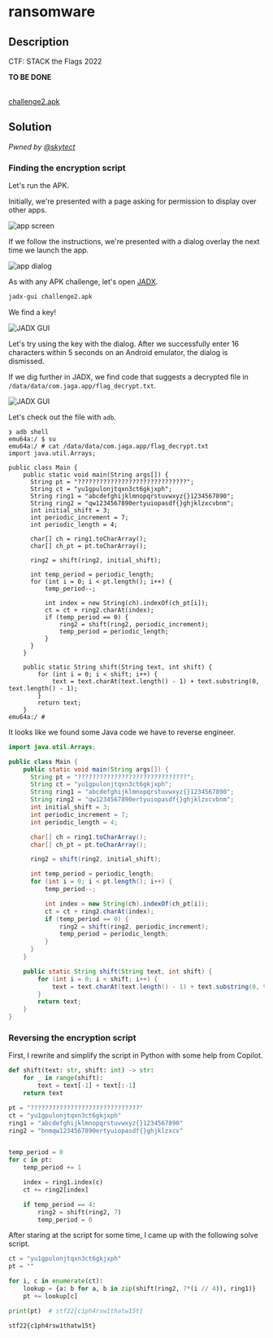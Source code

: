 # ransomware

## Description

CTF: STACK the Flags 2022

**TO BE DONE**

<br />
<a href="/files/stacktheflags-2022/challenge2.apk" download>
  challenge2.apk
</a>

## Solution

_Pwned by [@skytect](https://github.com/skytect)_

### Finding the encryption script

Let's run the APK.

Initially, we're presented with a page asking for permission to display over
other apps.

![app screen](/images/stacktheflags-2022/ransomware-1.png)

If we follow the instructions, we're presented with a dialog overlay the next
time we launch the app.

![app dialog](/images/stacktheflags-2022/ransomware-2.png)

As with any APK challenge, let's open [JADX](https://github.com/skylot/jadx).

```bash
jadx-gui challenge2.apk
```

We find a key!

![JADX GUI](/images/stacktheflags-2022/ransomware-3.png)

Let's try using the key with the dialog. After we successfully enter 16
characters within 5 seconds on an Android emulator, the dialog is dismissed.

If we dig further in JADX, we find code that suggests a decrypted file in
`/data/data/com.jaga.app/flag_decrypt.txt`.

![JADX GUI](/images/stacktheflags-2022/ransomware-4.png)

Let's check out the file with `adb`.

```
❯ adb shell
emu64a:/ $ su
emu64a:/ # cat /data/data/com.jaga.app/flag_decrypt.txt
import java.util.Arrays;

public class Main {
    public static void main(String args[]) {
      String pt = "??????????????????????????????";
      String ct = "yu1gpulonjtqxn3ct6gkjxph";
      String ring1 = "abcdefghijklmnopqrstuvwxyz{}1234567890";
      String ring2 = "qw1234567890ertyuiopasdf{}ghjklzxcvbnm";
      int initial_shift = 3;
      int periodic_increment = 7;
      int periodic_length = 4;

      char[] ch = ring1.toCharArray();
      char[] ch_pt = pt.toCharArray();

      ring2 = shift(ring2, initial_shift);

      int temp_period = periodic_length;
      for (int i = 0; i < pt.length(); i++) {
          temp_period--;

          int index = new String(ch).indexOf(ch_pt[i]);
          ct = ct + ring2.charAt(index);
          if (temp_period == 0) {
              ring2 = shift(ring2, periodic_increment);
              temp_period = periodic_length;
          }
      }
    }

    public static String shift(String text, int shift) {
        for (int i = 0; i < shift; i++) {
            text = text.charAt(text.length() - 1) + text.substring(0, text.length() - 1);
        }
        return text;
    }
emu64a:/ #
```

It looks like we found some Java code we have to reverse engineer.

```java
import java.util.Arrays;

public class Main {
    public static void main(String args[]) {
      String pt = "??????????????????????????????";
      String ct = "yu1gpulonjtqxn3ct6gkjxph";
      String ring1 = "abcdefghijklmnopqrstuvwxyz{}1234567890";
      String ring2 = "qw1234567890ertyuiopasdf{}ghjklzxcvbnm";
      int initial_shift = 3;
      int periodic_increment = 7;
      int periodic_length = 4;

      char[] ch = ring1.toCharArray();
      char[] ch_pt = pt.toCharArray();

      ring2 = shift(ring2, initial_shift);

      int temp_period = periodic_length;
      for (int i = 0; i < pt.length(); i++) {
          temp_period--;

          int index = new String(ch).indexOf(ch_pt[i]);
          ct = ct + ring2.charAt(index);
          if (temp_period == 0) {
              ring2 = shift(ring2, periodic_increment);
              temp_period = periodic_length;
          }
      }
    }

    public static String shift(String text, int shift) {
        for (int i = 0; i < shift; i++) {
            text = text.charAt(text.length() - 1) + text.substring(0, text.length() - 1);
        }
        return text;
    }
}
```

### Reversing the encryption script

First, I rewrite and simplify the script in Python with some help from Copilot.

```python
def shift(text: str, shift: int) -> str:
    for _ in range(shift):
        text = text[-1] + text[:-1]
    return text

pt = "??????????????????????????????"
ct = "yu1gpulonjtqxn3ct6gkjxph"
ring1 = "abcdefghijklmnopqrstuvwxyz{}1234567890"
ring2 = "bnmqw1234567890ertyuiopasdf{}ghjklzxcv"


temp_period = 0
for c in pt:
    temp_period += 1

    index = ring1.index(c)
    ct += ring2[index]

    if temp_period == 4:
        ring2 = shift(ring2, 7)
        temp_period = 0
```

After staring at the script for some time, I came up with the following solve
script.

```python
ct = "yu1gpulonjtqxn3ct6gkjxph"
pt = ""

for i, c in enumerate(ct):
    lookup = {a: b for a, b in zip(shift(ring2, 7*(i // 4)), ring1)}
    pt += lookup[c]

print(pt)  # stf22{c1ph4rsw1thatw15t}
```

`stf22{c1ph4rsw1thatw15t}`
